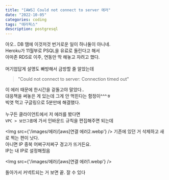 ```yaml
---
title: "[AWS] Could not connect to server 에러"
date: "2022-10-05"
categories: coding
tags: "에러픽스"
description: postgresql
---
```


아오.. DB 땜에 이것저것 번거로운 일이 하나둘이 아니네.  
Heroku가 11월부로 PSQL을 유료로 돌린다고 해서  
아마존 RDS로 이주, 연동만 딱 해놓고 자려고 했다.  
<br/>
머기업답게 설명도 빠방해서 금방할 줄 알았는데  
> "Could not connect to server: Connection timed out"  

이 에러 때문에 한시간을 겉돌고야 말았다..  
대응책을 써놓은 게 있는데 그게 안 먹힌다는 함정이^^^ㅎ  
빅엿 먹고 구글링으로 5분만에 해결했다.  
<br/>
누구든 클라이언트에서 저 에러를 봤다면  
`VPC > 보안그룹`에 가서 인바운드 규칙을 편집해주면 되는데

<Img src={'/images/에러/[aws]연결 에러2.webp'} />
기존에 있던 거 삭제하고 새로 찍는 편이 낫다.  
아니면 IP 중복 어쩌구저쩌구 경고가 뜨거든요.  
IP는 내 IP로 설정해줬음

<Img src={'/images/에러/[aws]연결 에러1.webp'} />

돌아가서 커넥트되는 거 보면 끝. 잘 수 있다
